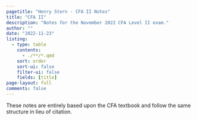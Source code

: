 ```yaml
---
pagetitle: "Henry Stern - CFA II Notes"
title: "CFA II"
description: "Notes for the November 2022 CFA Level II exam."
author: ""
date: "2022-11-23"
listing:
  - type: table
    contents: 
      - ./**/*.qmd
    sort: order
    sort-ui: false
    filter-ui: false
    fields: [title]
page-layout: full
comments: false
---
```


::: {.callout-note .mb-5 .mt-0}
These notes are entirely based upon the CFA textbook and follow the same structure in lieu of citation.
:::
